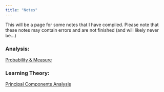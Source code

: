 ```yaml
---
title: "Notes"
---
```

This will be a page for some notes that I have compiled. Please note that these notes may contain errors and are not finished (and will likely never be...)


### Analysis:

[Probability & Measure](https://github.com/alexyuan12/probabilitynotes/blob/main/probabilitynotes.pdf)

### Learning Theory:

[Principal Components Analysis](https://github.com/alexyuan12/probabilitynotes/blob/main/PCA_notes.pdf)
